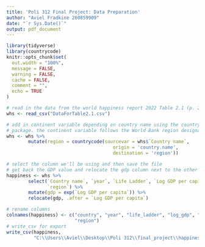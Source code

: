 ---
title: 'Poli 312 Final Project: Data Preparation'
author: "Aviel Fradkine 260859909"
date: "`r Sys.Date()`"
output: pdf_document
---

```{r setup, include=FALSE}
library(tidyverse)
library(countrycode)
knitr::opts_chunk$set(
  out.width = "100%",
  message = FALSE,
  warning = FALSE,
  cache = FALSE,
  comment = "",
  echo = TRUE
)
```

```{r}
# read in the data from the world happiness report 2022 Table 2.1 (p. 20) reg
whs <- read_csv("DataForTable2.1.csv")

# add in continent variable depending on country name using the countrycode 
# package. the continent variable follows the World Bank region designation 
whs <- whs %>%
        mutate(region = countrycode(sourcevar = whs$`Country name`,
                                       origin = 'country.name',
                                       destination = 'region'))

# select the column we'll be using and then save the file
# get back the GDP value and relocate the gdp column next to the other one
happiness <- whs %>%
        select(`Country name`, `year`, `Life Ladder`, `Log GDP per capita`, 
               `region`) %>%
        mutate(gdp = exp(`Log GDP per capita`)) %>%
        relocate(gdp, .after = `Log GDP per capita`)

# rename columns
colnames(happiness) <- c("country", "year", "life_ladder", "log_gdp", "gdp", 
                         "region")
# write_csv for export
write_csv(happiness, 
          "C:\\Users\\Aviel\\Desktop\\Poli 312\\final_project\\happiness.csv")
```
